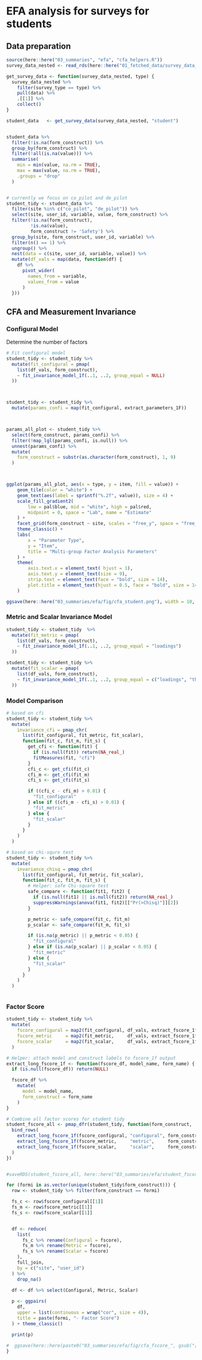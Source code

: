
# EFA analysis for surveys for students

## Data preparation
```r
source(here::here("03_summaries", "efa", "cfa_helpers.R"))
survey_data_nested <- read_rds(here::here("01_fetched_data/survey_data_nested.rds"))

get_survey_data <- function(survey_data_nested, type) {
  survey_data_nested %>%
    filter(survey_type == type) %>%
    pull(data) %>%
    .[[1]] %>%
    collect()
}

student_data   <- get_survey_data(survey_data_nested, "student")


student_data %>%
  filter(!is.na(form_construct)) %>%
  group_by(form_construct) %>%
  filter(!all(is.na(value))) %>%  
  summarise(
    min = min(value, na.rm = TRUE),
    max = max(value, na.rm = TRUE),
    .groups = "drop"
  )


# currently we focus on co_pilot and de_pilot
student_tidy <- student_data %>%
  filter(site %in% c("co_pilot", "de_pilot")) %>%  
  select(site, user_id, variable, value, form_construct) %>%
  filter(!is.na(form_construct),
         !is.na(value),
         form_construct != 'Safety') %>%
  group_by(site, form_construct, user_id, variable) %>%
  filter(n() == 1) %>% 
  ungroup() %>%
  nest(data = c(site, user_id, variable, value)) %>% 
  mutate(df_vals = map(data, function(df) {
    df %>%
      pivot_wider(
        names_from = variable,
        values_from = value
      ) 
  })) 

```





## CFA and Measurement Invariance

### Configural Model

Determine the number of factors
```r
# Fit configural model
student_tidy <- student_tidy %>%
  mutate(fit_configural = pmap(
    list(df_vals, form_construct),
    ~ fit_invariance_model_1f(..1, ..2, group_equal = NULL)
  ))



student_tidy <- student_tidy %>%
  mutate(params_confi = map(fit_configural, extract_parameters_1F))



params_all_plot <- student_tidy %>%
  select(form_construct, params_confi) %>%
  filter(!map_lgl(params_confi, is.null)) %>%
  unnest(params_confi) %>%
  mutate(
    form_construct = substr(as.character(form_construct), 1, 9)  
  )



ggplot(params_all_plot, aes(x = type, y = item, fill = value)) +
    geom_tile(color = "white") +
    geom_text(aes(label = sprintf("%.2f", value)), size = 4) +
    scale_fill_gradient2(
        low = pal$blue, mid = "white", high = pal$red,
        midpoint = 0, space = "Lab", name = "Estimate"
    ) +
    facet_grid(form_construct ~ site, scales = "free_y", space = "free_y") +
    theme_classic() +
    labs(
        x = "Parameter Type",
        y = "Item",
        title = "Multi-group Factor Analysis Parameters"
    ) +
    theme(
        axis.text.x = element_text( hjust = 1),
        axis.text.y = element_text(size = 9),
        strip.text = element_text(face = "bold", size = 14),
        plot.title = element_text(hjust = 0.5, face = "bold", size = 14)
    )

ggsave(here::here("03_summaries/efa/fig/cfa_student.png"), width = 10, height = 10, dpi = 300)
```


### Metric and Scalar Invariance Model
```r
student_tidy <- student_tidy  %>%
  mutate(fit_metric = pmap(
    list(df_vals, form_construct),
    ~ fit_invariance_model_1f(..1, ..2, group_equal = "loadings")
  ))

student_tidy <- student_tidy %>%
  mutate(fit_scalar = pmap(
    list(df_vals, form_construct),
    ~ fit_invariance_model_1f(..1, ..2, group_equal = c("loadings", "thresholds"))
  ))

```



### Model Comparison

```r
# based on cfi
student_tidy <- student_tidy %>%
  mutate(
    invariance_cfi = pmap_chr(
      list(fit_configural, fit_metric, fit_scalar),
      function(fit_c, fit_m, fit_s) {
        get_cfi <- function(fit) {
          if (is.null(fit)) return(NA_real_)
          fitMeasures(fit, "cfi")
        }
        cfi_c <- get_cfi(fit_c)
        cfi_m <- get_cfi(fit_m)
        cfi_s <- get_cfi(fit_s)

        if ((cfi_c - cfi_m) > 0.01) {
          "fit_configural"
        } else if ((cfi_m - cfi_s) > 0.01) {
          "fit_metric"
        } else {
          "fit_scalar"
        }
      }
    )
  )

# based on chi-squre test
student_tidy <- student_tidy %>%
  mutate(
    invariance_chisq = pmap_chr(
      list(fit_configural, fit_metric, fit_scalar),
      function(fit_c, fit_m, fit_s) {
        # Helper: safe Chi-square test
        safe_compare <- function(fit1, fit2) {
          if (is.null(fit1) || is.null(fit2)) return(NA_real_)
          suppressWarnings(anova(fit1, fit2)[["Pr(>Chisq)"]][2])
        }

        p_metric <- safe_compare(fit_c, fit_m)
        p_scalar <- safe_compare(fit_m, fit_s)

        if (is.na(p_metric) || p_metric < 0.05) {
          "fit_configural"
        } else if (is.na(p_scalar) || p_scalar < 0.05) {
          "fit_metric"
        } else {
          "fit_scalar"
        }
      }
    )
  )



```



### Factor Score
```r
student_tidy <- student_tidy %>%
  mutate(
    fscore_configural = map2(fit_configural, df_vals, extract_fscore_1f),
    fscore_metric     = map2(fit_metric,     df_vals, extract_fscore_1f),
    fscore_scalar     = map2(fit_scalar,     df_vals, extract_fscore_1f)
  )

# Helper: attach model and construct labels to fscore_1f output
extract_long_fscore_1f <- function(fscore_df, model_name, form_name) {
  if (is.null(fscore_df)) return(NULL)

  fscore_df %>%
    mutate(
      model = model_name,
      form_construct = form_name
    )
}

# Combine all factor scores for student_tidy
student_fscore_all <- pmap_dfr(student_tidy, function(form_construct, ..., fscore_configural, fscore_metric, fscore_scalar) {
  bind_rows(
    extract_long_fscore_1f(fscore_configural, "configural", form_construct),
    extract_long_fscore_1f(fscore_metric,     "metric",     form_construct),
    extract_long_fscore_1f(fscore_scalar,     "scalar",     form_construct)
  )
})


#saveRDS(student_fscore_all, here::here("03_summaries/efa/student_fscore_all.rds"))
```



```r
for (formi in as.vector(unique(student_tidy$form_construct))) {
  row <- student_tidy %>% filter(form_construct == formi)

  fs_c <- row$fscore_configural[[1]]
  fs_m <- row$fscore_metric[[1]]
  fs_s <- row$fscore_scalar[[1]]


  df <- reduce(
    list(
      fs_c %>% rename(Configural = fscore),
      fs_m %>% rename(Metric = fscore),
      fs_s %>% rename(Scalar = fscore)
    ),
    full_join,
    by = c("site", "user_id")
  ) %>%
    drop_na()
  
  df <- df %>% select(Configural, Metric, Scalar)

  p <- ggpairs(
    df,
    upper = list(continuous = wrap("cor", size = 4)),
    title = paste(formi, "- Factor Score")
  ) + theme_classic()

  print(p)
  
#  ggsave(here::here(paste0("03_summaries/efa/fig/cfa_fscore_", gsub("[/\"']", "_", formi), ".png")), width = 4, height = 4, dpi = 300)
}




```